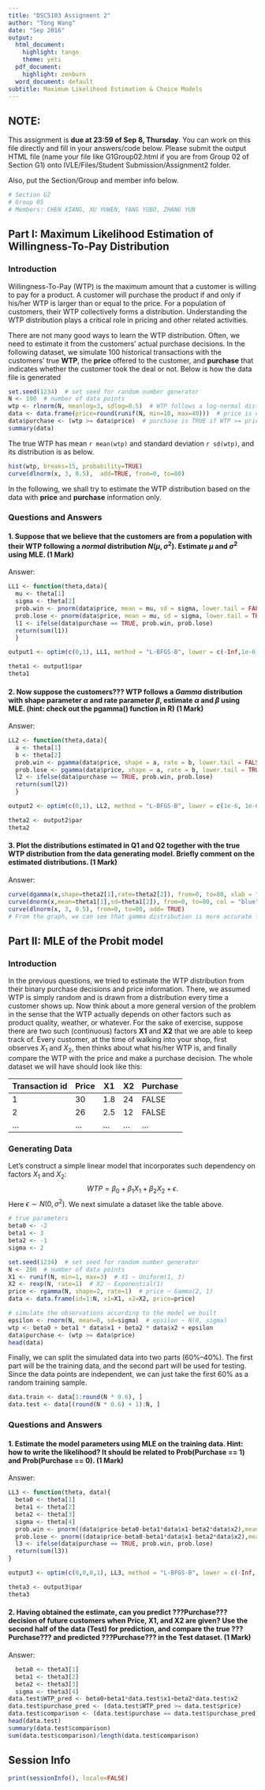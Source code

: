 ```yaml
---
title: "DSC5103 Assignment 2"
author: "Tong Wang"
date: "Sep 2016"
output:
  html_document:
    highlight: tango
    theme: yeti
  pdf_document:
    highlight: zenburn
  word_document: default
subtitle: Maximum Likelihood Estimation & Choice Models
---
```

<!--
comments must be put in an HTML comment form
-->

## NOTE:
This assignment is **due at 23:59 of Sep 8, Thursday**. You can work on this file directly and fill in your answers/code below. Please submit the output HTML file (name your file like G1Group02.html if you are from Group 02 of Section G1) onto IVLE/Files/Student Submission/Assignment2 folder.

Also, put the Section/Group and member info below.
```r
# Section G2
# Group 05
# Members: CHEN XIANG, XU YUWEN, YANG YUBO, ZHANG YUN
```


## Part I: Maximum Likelihood Estimation of Willingness-To-Pay Distribution
### Introduction
Willingness-To-Pay (WTP) is the maximum amount that a customer is willing to pay for a product. A customer will purchase the product if and only if his/her WTP is larger than or equal to the price. For a population of customers, their WTP collectively forms a distribution. Understanding the WTP distribution plays a critical role in pricing and other related activities.

There are not many good ways to learn the WTP distribution. Often, we need to estimate it from the customers' actual purchase decisions. In the following dataset, we simulate 100 historical transactions with the customers' true **WTP**, the **price** offered to the customer, and **purchase** that indicates whether the customer took the deal or not. Below is how the data file is generated

```r
set.seed(1234)  # set seed for random number generator
N <- 100  # number of data points
wtp <- rlnorm(N, meanlog=3, sdlog=0.5)  # WTP follows a log-normal distribution with (3, 0.5)
data <- data.frame(price=round(runif(N, min=10, max=40)))  # price is uniform[10, 40], rounded to integers
data$purchase <- (wtp >= data$price)  # purchase is TRUE if WTP >= price
summary(data)
```

The true WTP has mean `r mean(wtp)` and standard deviation `r sd(wtp)`, and its distribution is as below.
```r
hist(wtp, breaks=15, probability=TRUE)
curve(dlnorm(x, 3, 0.5),  add=TRUE, from=0, to=80)
```

In the following, we shall try to estimate the WTP distribution based on the data with **price** and **purchase** information only.

### Questions and Answers

#### 1. Suppose that we believe that the customers are from a population with their WTP following a *normal* distribution $N(\mu, \sigma^2)$. Estimate $\mu$ and $\sigma^2$ using MLE. (1 Mark)

Answer: 

```r
LL1 <- function(theta,data){
  mu <- theta[1]
  sigma <- theta[2]
  prob.win <- pnorm(data$price, mean = mu, sd = sigma, lower.tail = FALSE, log.p = TRUE)
  prob.lose <- pnorm(data$price, mean = mu, sd = sigma, lower.tail = TRUE, log.p = TRUE)
  l1 <- ifelse(data$purchase == TRUE, prob.win, prob.lose)
  return(sum(l1))
  }

output1 <- optim(c(0,1), LL1, method = "L-BFGS-B", lower = c(-Inf,1e-6), upper = c(Inf, Inf), control=list(fnscale=-1), data=data)

theta1 <- output1$par
theta1
```



#### 2. Now suppose the customers??? WTP follows a *Gamma* distribution with shape parameter $\alpha$ and rate parameter $\beta$, estimate $\alpha$ and $\beta$ using MLE. (hint: check out the pgamma() function in R) (1 Mark)

Answer: 

```r
LL2 <- function(theta,data){
  a <- theta[1]
  b <- theta[2]
  prob.win <- pgamma(data$price, shape = a, rate = b, lower.tail = FALSE, log.p = TRUE)
  prob.lose <- pgamma(data$price, shape = a, rate = b, lower.tail = TRUE, log.p = TRUE)
  l2 <- ifelse(data$purchase == TRUE, prob.win, prob.lose)
  return(sum(l2))
  }

output2 <- optim(c(0,1), LL2, method = "L-BFGS-B", lower = c(1e-6, 1e-6), upper = c(Inf, Inf), control=list(fnscale=-1), data=data)

theta2 <- output2$par
theta2

```



#### 3. Plot the distributions estimated in Q1 and Q2 together with the true WTP distribution from the data generating model. Briefly comment on the estimated distributions. (1 Mark)

Answer: 

```r
curve(dgamma(x,shape=theta2[1],rate=theta2[2]), from=0, to=80, xlab = "wtp", ylab = "prob", col = "red")
curve(dnorm(x,mean=theta1[1],sd=theta1[2]), from=0, to=80, col = "blue", add= TRUE)
curve(dlnorm(x, 3, 0.5), from=0, to=80, add= TRUE)
# From the graph, we can see that gamma distribution is more accurate for preding the true distribution (compare the red curve to the black curve). the normal distribution model is not likely to be accurate as compared to the black curve.
```



## Part II: MLE of the Probit model
### Introduction
In the previous questions, we tried to estimate the WTP distribution from their binary purchase decisions and price information. There, we assumed WTP is simply random and is drawn from a distribution every time a customer shows up. Now think about a more general version of the problem in the sense that the WTP actually depends on other factors such as product quality, weather, or whatever. For the sake of exercise, suppose there are two such (continuous) factors **X1** and **X2** that we are able to keep track of. Every customer, at the time of walking into your shop, first observes $X_1$ and $X_2$, then thinks about what his/her WTP is, and finally compare the WTP with the price and make a purchase decision. The whole dataset we will have should look like this:

| Transaction id | Price | X1 | X2 | Purchase |
|---|---|---|---|---|
| 1 | 30 | 1.8 | 24 | FALSE |
| 2 | 26 | 2.5 | 12 | FALSE |
| ... | ... | ... | ... | ... |

### Generating Data
Let's construct a simple linear model that incorporates such dependency on factors $X_1$ and $X_2$:
$$WTP = \beta_0 + \beta_1 X_1 + \beta_2 X_2 + \epsilon.$$ 
Here $\epsilon \sim N(0, \sigma^2)$. We next simulate a dataset like the table above.

```r
# true parameters
beta0 <- -2
beta1 <- 3
beta2 <- -1
sigma <- 2

set.seed(1234)  # set seed for random number generator
N <- 200  # number of data points
X1 <- runif(N, min=1, max=3)  # X1 ~ Uniform(1, 3)
X2 <- rexp(N, rate=1)  # X2 ~ Exponential(1)
price <- rgamma(N, shape=2, rate=1)  # price ~ Gamma(2, 1)
data <- data.frame(id=1:N, x1=X1, x2=X2, price=price)

# simulate the observations according to the model we built
epsilon <- rnorm(N, mean=0, sd=sigma)  # epsilon ~ N(0, sigma)
wtp <- beta0 + beta1 * data$x1 + beta2 * data$x2 + epsilon
data$purchase <- (wtp >= data$price)
head(data)
```

Finally, we can split the simulated data into two parts (60%--40%). The first part will be the training data, and the second part will be used for testing. Since the data points are independent, we can just take the first 60% as a random training sample.
```r
data.train <- data[1:round(N * 0.6), ]
data.test <- data[(round(N * 0.6) + 1):N, ]
```

### Questions and Answers

#### 1. Estimate the model parameters using MLE on the training data. Hint: how to write the likelihood? It should be related to Prob(Purchase == 1) and Prob(Purchase == 0). (1 Mark)

Answer: 

```r
LL3 <- function(theta, data){
  beta0 <- theta[1]
  beta1 <- theta[2]
  beta2 <- theta[3]
  sigma <- theta[4]
  prob.win <- pnorm((data$price-beta0-beta1*data$x1-beta2*data$x2),mean=0,sd=sigma,lower.tail = FALSE, log.p = TRUE)
  prob.lose <- pnorm((data$price-beta0-beta1*data$x1-beta2*data$x2),mean=0,sd=sigma,lower.tail = TRUE, log.p = TRUE)
  l3 <- ifelse(data$purchase == TRUE, prob.win, prob.lose)
  return(sum(l3))
}

output3 <- optim(c(0,0,0,1), LL3, method = "L-BFGS-B", lower = c(-Inf,-Inf,-Inf,1e-6), upper = c(Inf, Inf, Inf, Inf), control = list(fnscale=-1), data = data.train)

theta3 <- output3$par
theta3
```


#### 2. Having obtained the estimate, can you predict ???Purchase??? decision of future customers when Price, X1, and X2 are given? Use the second half of the data (Test) for prediction, and compare the true ???Purchase??? and predicted ???Purchase??? in the Test dataset. (1 Mark)

Answer: 

```r
  beta0 <- theta3[1]
  beta1 <- theta3[2]
  beta2 <- theta3[3]
  sigma <- theta3[4]
data.test$WTP_pred <- beta0+beta1*data.test$x1+beta2*data.test$x2
data.test$purchase_pred <- (data.test$WTP_pred >= data.test$price)
data.test$comparison <- (data.test$purchase == data.test$purchase_pred)
head(data.test)
summary(data.test$comparison)
sum(data.test$comparison)/length(data.test$comparison)
```




## Session Info

```r
print(sessionInfo(), locale=FALSE)
```
